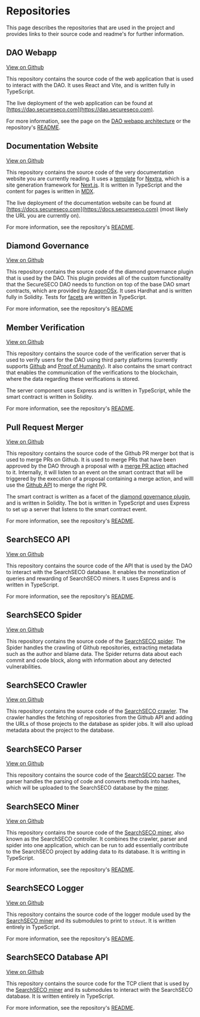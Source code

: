 # Repositories

This page describes the repositories that are used in the project and provides links to their source code and readme's for further information.

## DAO Webapp

[View on Github](https://github.com/SecureSECODAO/dao-webapp)

This repository contains the source code of the web application that is used to interact with the DAO.
It uses React and Vite, and is written fully in TypeScript.

The live deployment of the web application can be found at [https://dao.secureseco.com](https://dao.secureseco.com).

For more information, see the page on the [DAO webapp architecture](/webapp) or the repository's [README](https://github.com/SecureSECODAO/dao-webapp/blob/master/README.md).

## Documentation Website

[View on Github](https://github.com/SecureSECODAO/dao-documentation)

This repository contains the source code of the very documentation website you are currently reading.
It uses a [template](https://github.com/shuding/nextra-docs-template) for [Nextra](https://nextra.site/), which is a site generation framework for [Next.js](https://nextjs.org/).
It is written in TypeScript and the content for pages is written in [MDX](https://mdxjs.com/).

The live deployment of the documentation website can be found at [https://docs.secureseco.com](https://docs.secureseco.com) (most likely the URL you are currently on).

For more information, see the repository's [README](https://github.com/SecureSECODAO/dao-documentation/blob/main/README.md).

## Diamond Governance

[View on Github](https://github.com/SecureSECODAO/diamond-governance)

This repository contains the source code of the diamond governance plugin that is used by the DAO. This plugin provides all of the custom functionality that the SecureSECO DAO needs to function on top of the base DAO smart contracts, which are provided by [AragonOSx](/aragon/our-aragon-use#aragon-osx).
It uses Hardhat and is written fully in Solidity. Tests for [facets](/diamond/what-is-a-diamond#what-is-a-facet) are written in TypeScript.

For more information, see the repository's [README](https://github.com/SecureSECODAO/diamond-governance/blob/main/README.md)

## Member Verification

[View on Github](https://github.com/SecureSECODAO/SecureSECOVerification)

This repository contains the source code of the verification server that is used to verify users for the DAO using third party platforms (currently supports [Github](https://github.com/) and [Proof of Humanity](https://proofofhumanity.id/)). It also contains the smart contract that enables the communication of the verifications to the blockchain, where the data regarding these verifications is stored.

The server component uses Express and is written in TypeScript, while the smart contract is written in Solidity.

For more information, see the repository's [README](https://github.com/SecureSECODAO/SecureSECOVerification/blob/main/README.md).

## Pull Request Merger

[View on Github](https://github.com/SecureSECODAO/SecureSECOPullRequestMerger)

This repository contains the source code of the Github PR merger bot that is used to merge PRs on Github. It is used to merge PRs that have been approved by the DAO through a proposal with a [merge PR action](/actions/merge-pull-request) attached to it. Internally, it will listen to an event on the smart contract that will be triggered by the execution of a proposal containing a merge action, and willl use the [Github API](https://docs.github.com/en/rest) to merge the right PR.

The smart contract is written as a facet of the [diamond governance plugin](/diamond), and is written in Solidity. The bot is written in TypeScript and uses Express to set up a server that listens to the smart contract event.

For more information, see the repository's [README](https://github.com/SecureSECODAO/SecureSECOPullRequestMerger/blob/main/README.md).

## SearchSECO API

[View on Github](https://github.com/SecureSECODAO/searchSECO-api)

This repository contains the source code of the API that is used by the DAO to interact with the SearchSECO database. It enables the monetization of queries and rewarding of SearchSECO miners.
It uses Express and is written in TypeScript.

For more information, see the repository's [README](https://github.com/SecureSECODAO/searchSECO-api/blob/main/README.md).

## SearchSECO Spider

[View on Github](https://github.com/SecureSECODAO/searchSECO-spider)

This repository contains the source code of the [SearchSECO spider](/searchseco-integration/mining#spider). The Spider handles the crawling of Github repositories, extracting metadata such as the author and blame data. The Spider returns data about each commit and code block, along with information about any detected vulnerabilities.

## SearchSECO Crawler

[View on Github ](https://github.com/SecureSECODAO/searchSECO-crawler)

This repository contains the source code of the [SearchSECO crawler](/searchseco-integration/mining#crawler). The crawler handles the fetching of repositories from the Github API and adding the URLs of those projects to the database as spider jobs. It will also upload metadata about the project to the database.

## SearchSECO Parser

[View on Github](https://github.com/SecureSECODAO/searchSECO-parser)

This repository contains the source code of the [SearchSECO parser](/searchseco-integration/mining#parser). The parser handles the parsing of code and converts methods into hashes, which will be uploaded to the SearchSECO database by the [miner](#searchseco-miner).

## SearchSECO Miner

[View on Github](https://github.com/SecureSECODAO/searchSECO-miner)

This repository contains the source code of the [SearchSECO miner](/searchseco-integration/mining#miner), also known as the SearchSECO controller. It combines the crawler, parser and spider into one application, which can be run to add essentially contribute to the SearchSECO project by adding data to its database.
It is writting in TypeScript.

For more information, see the repository's [README](https://github.com/SecureSECODAO/searchSECO-miner/blob/main/README.md).

## SearchSECO Logger

[View on Github](https://github.com/SecureSECODAO/searchSECO-logger)

This repository contains the source code of the logger module used by the [SearchSECO miner](#searchseco-miner) and its submodules to print to `stdout`.
It is written entirely in TypeScript.

For more information, see the repository's [README](https://github.com/SecureSECODAO/searchSECO-logger/blob/main/README.md).

## SearchSECO Database API

[View on Github](https://github.com/SecureSECODAO/searchSECO-databaseAPI)

This repository contains the source code for the TCP client that is used by the [SearchSECO miner](#searchseco-miner) and its submodules to interact with the SearchSECO database. It is written entirely in TypeScript.

For more information, see the repository's [README](https://github.com/SecureSECODAO/searchSECO-databaseAPI/blob/main/README.md).
